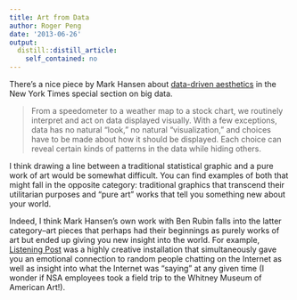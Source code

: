 ```yaml
---
title: Art from Data
author: Roger Peng
date: '2013-06-26'
output:
  distill::distill_article:
    self_contained: no
---
```


There's a nice piece by Mark Hansen about [data-driven aesthetics](http://bits.blogs.nytimes.com/2013/06/19/data-driven-aesthetics/) in the New York Times special section on big data.

> From a speedometer to a weather map to a stock chart, we routinely interpret and act on data displayed visually. With a few exceptions, data has no natural “look,” no natural “visualization,” and choices have to be made about how it should be displayed. Each choice can reveal certain kinds of patterns in the data while hiding others.

I think drawing a line between a traditional statistical graphic and a pure work of art would be somewhat difficult. You can find examples of both that might fall in the opposite category: traditional graphics that transcend their utilitarian purposes and "pure art" works that tell you something new about your world.

Indeed, I think Mark Hansen's own work with Ben Rubin falls into the latter category--art pieces that perhaps had their beginnings as purely works of art but ended up giving you new insight into the world. For example, [Listening Post](http://earstudio.com/2010/09/29/listening-post/) was a highly creative installation that simultaneously gave you an emotional connection to random people chatting on the Internet as well as insight into what the Internet was "saying" at any given time (I wonder if NSA employees took a field trip to the Whitney Museum of American Art!).
